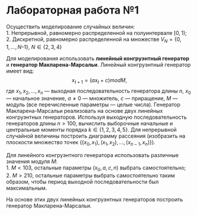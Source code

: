 Лабораторная работа №1
========================================================

Осуществить моделирование случайных величин:  
1. Непрерывной, равномерно распределенной на полуинтервале $[0, 1)$;  
2. Дискретной, равномерно распределенной на множестве $V_N = \{0, 1, \ldots, N–1\}$, $N \in \{2, 3, 4\}$  

Для моделирования использовать **линейный конгруэнтный генератор** и **генератор Макларена-Марсальи**. Линейный конгруэнтный генератор имеет вид:  
$$
  x_{t+1} = (ax_t + c) mod M,
$$
где $x_1, x_2, \ldots, x_n$ --- выходная последовательность генератора длины $n$, $x_0$ --- начальное значение, $a \neq 0$ --- множитель, $c$ --- приращение, $M$ --- модуль (все перечисленные параметры --- целые числа). Генератор Макларена-Марсальи реализовать на основе двух линейных конгруэнтных генераторов. Используя выходную последовательность генераторов длины $n>100$, вычислить выборочные начальные и центральные моменты порядка $k \in \{1, 2, 3, 4, 5\}$. Для непрерывной случайной величины построить диаграмму рассеяния (изобразить на плоскости множество точек $\{(x_0, x_1), (x_1, x_2), \ldots, (x_{n-1}, x_n) \}$). 

Для линейного конгруэнтного генератора использовать различные значения модуля $M$:  
1. $M < 103$, остальные параметры $(x_0, a, с, n)$ выбрать самостоятельно;  
2. $M > 210$, остальные параметры выбрать самостоятельно таким образом, чтобы период выходной последовательности был максимальным. 

На основе этих двух линейных конгруэнтных генераторов построить генератор Макларена-Марсальи.